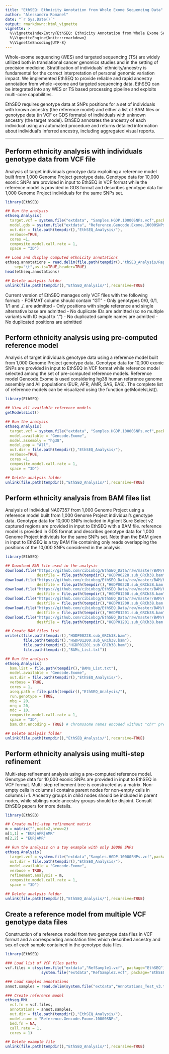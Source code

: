 ```yaml
---
title: "EthSEQ: Ethnicity Annotation from Whole Exome Sequencing Data"
author: "Alessandro Romanel"
date: "`r Sys.Date()`"
output: rmarkdown::html_vignette
vignette: >
  %\VignetteIndexEntry{EthSEQ: Ethnicity Annotation from Whole Exome Sequencing Data}
  %\VignetteEngine{knitr::rmarkdown}
  %\VignetteEncoding{UTF-8}
---
```


Whole-exome sequencing (WES) and targeted sequencing (TS) are widely utilized both in translational cancer genomics studies and in the setting of precision medicine. Stratification of individuals' ethnicity/ancestry is fundamental for the correct interpretation of personal genomic variation impact. We implemented EthSEQ to provide reliable and rapid ancestry annotation from whole -exome and targeted sequencing data. EthSEQ can be integrated into any WES or TS based processing pipeline and exploits multi-core capabilities.

EthSEQ requires genotype data at SNPs positions for a set of individuals with known ancestry (the reference model) and either a list of BAM files or genotype data (in VCF or GDS formats) of individuals with unknown ancestry (the target model). EthSEQ annotates the ancestry of each individual using an automated procedure and returns detailed information about individual’s inferred ancestry, including aggregated visual reports. 

***
## Perform ethnicity analysis with individuals genotype data from VCF file

Analysis of target individuals genotype data exploiting a reference model built from 1,000 Genome Project genotype data. Genotype data for 10,000 exonic SNPs are provided in input to EthSEQ in VCF format while the reference model is provided in GDS format and describes genotype data for 1,000 Genome Project individuals for the same SNPs set. 

```r
library(EthSEQ)

## Run the analysis
ethseq.Analysis(
  target.vcf = system.file("extdata", "Samples.HGDP.10000SNPs.vcf",package="EthSEQ"),
  model.gds = system.file("extdata", "Reference.Gencode.Exome.10000SNPs.gds",package="EthSEQ"),
  out.dir = file.path(tempdir(),"EthSEQ_Analysis/"),
  verbose=TRUE,
  cores =1,
  composite.model.call.rate = 1,
  space = "3D")

## Load and display computed ethnicity annotations
ethseq.annotations = read.delim(file.path(tempdir(),"thSEQ_Analysis/Report.txt"),
	sep="\t",as.is=TRUE,header=TRUE)
head(ethseq.annotations)

## Delete analysis folder
unlink(file.path(tempdir(),"EthSEQ_Analysis/"),recursive=TRUE)
```

Current version of EthSEQ manages only VCF files with the following format:
- FORMAT column should contain "GT"
- Only genotypes 0/0, 0/1, 1/1 and ./. are admitted
- Only positions with single reference and single alternative base are admitted
- No duplicate IDs are admitted (so no multiple variants with ID equal to ".") 
- No duplicated sample names are admitted
- No duplicated positions are admitted

## Perform ethnicity analysis using pre-computed reference model

Analysis of target individuals genotype data using a reference model built from 1,000 Genome Project genotype data. Genotype data for 10,000 exonic SNPs are provided in input to EthSEQ in VCF format while reference model selected among the set of pre-computed reference models. Reference model Gencode.Exome is used considering hg38 human reference genome assembly and All populations (EUR, AFR, AMR, SAS, EAS). The complete list of reference models can be visualized using the function getModelsList().

```r
library(EthSEQ)

## View all available reference models
getModelsList()

## Run the analysis
ethseq.Analysis(
  target.vcf = system.file("extdata", "Samples.HGDP.10000SNPs.vcf",package="EthSEQ"),
  model.available = "Gencode.Exome",
  model.assembly = "hg38",
  model.pop = "All",
  out.dir = file.path(tempdir(),"EthSEQ_Analysis/"),
  verbose=TRUE,
  cores =1,
  composite.model.call.rate = 1,
  space = "3D")

## Delete analysis folder
unlink(file.path(tempdir(),"EthSEQ_Analysis/"),recursive=TRUE)
```

## Perform ethnicity analysis from BAM files list

Analysis of individual NA07357 from 1,000 Genome Project using a reference model built from 1,000 Genome Project individual's genotype data. Genotype data for 10,000 SNPs included in Agilent Sure Select v2 captured regions are provided in input to EthSEQ with a BAM file. reference model is provided in GDS format and describes genotype data for 1,000 Genome Project individuls for the same SNPs set. Note than the BAM given in input to EthSEQ is a toy BAM file containing only reads overlapping the positions of the 10,000 SNPs considered in the analysis.

```r
library(EthSEQ)

## Download BAM file used in the analysis
download.file("https://github.com/cibiobcg/EthSEQ_Data/raw/master/BAM/HGDP00228.sub_GRCh38.bam",
              destfile = file.path(tempdir(),"HGDP00228.sub_GRCh38.bam"))
download.file("https://github.com/cibiobcg/EthSEQ_Data/raw/master/BAM/HGDP00228.sub_GRCh38.bam.bai",
              destfile = file.path(tempdir(),"HGDP00228.sub_GRCh38.bam.bai"))
download.file("https://github.com/cibiobcg/EthSEQ_Data/raw/master/BAM/HGDP01200.sub_GRCh38.bam",
              destfile = file.path(tempdir(),"HGDP01200.sub_GRCh38.bam"))
download.file("https://github.com/cibiobcg/EthSEQ_Data/raw/master/BAM/HGDP01200.sub_GRCh38.bam.bai",
              destfile = file.path(tempdir(),"HGDP01200.sub_GRCh38.bam.bai"))
download.file("https://github.com/cibiobcg/EthSEQ_Data/raw/master/BAM/HGDP01201.sub_GRCh38.bam",
              destfile = file.path(tempdir(),"HGDP01201.sub_GRCh38.bam"))
download.file("https://github.com/cibiobcg/EthSEQ_Data/raw/master/BAM/HGDP01201.sub_GRCh38.bam.bai",
              destfile = file.path(tempdir(),"HGDP01201.sub_GRCh38.bam.bai"))

## Create BAM files list 
write(c(file.path(tempdir(),"HGDP00228.sub_GRCh38.bam"),
        file.path(tempdir(),"HGDP01200.sub_GRCh38.bam"),
        file.path(tempdir(),"HGDP01201.sub_GRCh38.bam")),
        file.path(tempdir(),"BAMs_List.txt"))

## Run the analysis
ethseq.Analysis(
  bam.list = file.path(tempdir(),"BAMs_List.txt"),
  model.available = "Gencode.Exome",
  out.dir = file.path(tempdir(),"EthSEQ_Analysis/"),
  verbose = TRUE,
  cores = 1,
  aseq.path = file.path(tempdir(),"EthSEQ_Analysis/"),
  run.genotype = TRUE,
  mbq = 20,
  mrq = 20,
  mdc = 10,
  composite.model.call.rate = 1,
  space = "3D",
  bam.chr.encoding = TRUE) # chromosome names encoded without "chr" prefix in BAM files

## Delete analysis folder
unlink(file.path(tempdir(),"EthSEQ_Analysis/"),recursive=TRUE)
```

## Perform ethnicity analysis using multi-step refinement

Multi-step refinement analysis using a pre-computed reference model. Genotype data for 10,000 exonic SNPs are provided in input to EthSEQ in VCF format. Multi-step refinement tree is constructed as a matrix. Non-empty cells in columns i contains parent nodes for non-empty cells in columns i+1. Ancestry groups in child nodes should be included in parent nodes, while siblings node ancestry groups should be disjoint. Consult EthSEQ papers for more details.

```r
library(EthSEQ)

## Create multi-step refinement matrix
m = matrix("",ncol=2,nrow=2)
m[1,1] = "EUR|AFR|AMR"
m[2,2] = "EUR|AMR"

## Run the analysis on a toy example with only 10000 SNPs
ethseq.Analysis(
  target.vcf = system.file("extdata","Samples.HGDP.10000SNPs.vcf",package="EthSEQ"),
  out.dir = file.path(tempdir(),"EthSEQ_Analysis/"),
  model.available = "Gencode.Exome",
  verbose = TRUE,
  refinement.analysis = m,
  composite.model.call.rate = 1,
  space = "3D")

## Delete analysis folder
unlink(file.path(tempdir(),"EthSEQ_Analysis/"),recursive=TRUE)
```

## Create a reference model from multiple VCF genotype data files

Construction of a reference model from two genotype data files in VCF format and a corresponding annotation files which described ancestry and sex of each sample contained in the genotype data files.

```r
library(EthSEQ)

### Load list of VCF files paths
vcf.files = c(system.file("extdata","RefSample1.vcf", package="EthSEQ"),
             	system.file("extdata","RefSample2.vcf", package="EthSEQ"))

### Load samples annotations
annot.samples = read.delim(system.file("extdata","Annotations_Test_v3.txt",package="EthSEQ"))

### Create reference model
ethseq.RM(
  vcf.fn = vcf.files,
  annotations = annot.samples,
  out.dir = file.path(tempdir(),"EthSEQ_Analysis/"),
  model.name = "Reference.Gencode.Exome.10000SNPs",
  bed.fn = NA,
  call.rate = 1,
  cores = 1)

## Delete example file
unlink(file.path(tempdir(),"EthSEQ_Analysis/"),recursive=TRUE)
```

